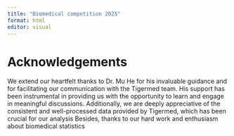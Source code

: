 ```yaml
---
title: "Biomedical competition 2025"
format: html
editor: visual
---
```


# Acknowledgements

We extend our heartfelt thanks to Dr. Mu He for his invaluable guidance and for
facilitating our communication with the Tigermed team. His support has been instrumental in providing us
with the opportunity to learn and engage in meaningful discussions. Additionally, we are deeply appreciative
of the consistent and well-processed data provided by Tigermed, which has been crucial for our analysis
Besides, thanks to our hard work and enthusiasm about biomedical statistics
